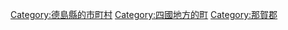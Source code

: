 {{Commonscat|Naka, Tokushima}}
{{Catmore}}

{{DEFAULTSORT:Naka}}
[[Category:德島縣的市町村|Category:德島縣的市町村]]
[[Category:四國地方的町|Category:四國地方的町]]
[[Category:那賀郡|Category:那賀郡]]
